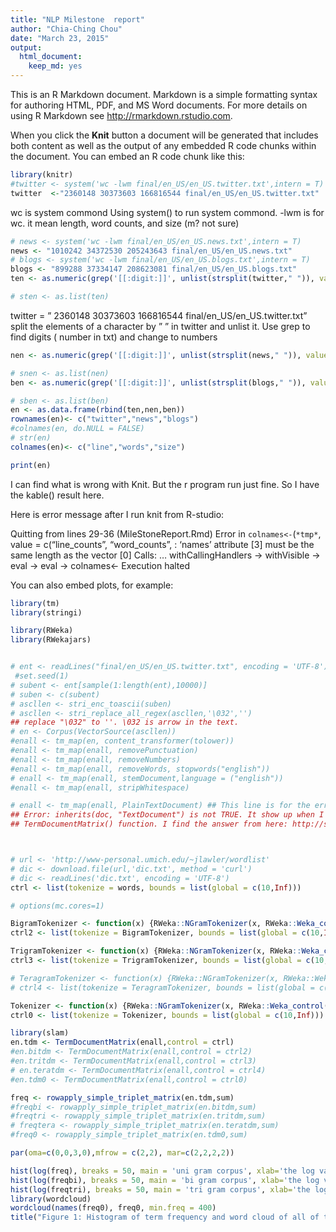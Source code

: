 ```yaml
---
title: "NLP Milestone  report"
author: "Chia-Ching Chou"
date: "March 23, 2015"
output:
  html_document:
    keep_md: yes
---
```


This is an R Markdown document. Markdown is a simple formatting syntax for authoring HTML, PDF, and MS Word documents. For more details on using R Markdown see <http://rmarkdown.rstudio.com>.

When you click the **Knit** button a document will be generated that includes both content as well as the output of any embedded R code chunks within the document. You can embed an R code chunk like this:

```r
library(knitr)
#twitter <- system('wc -lwm final/en_US/en_US.twitter.txt',intern = T)
twitter  <-"2360148 30373603 166816544 final/en_US/en_US.twitter.txt"
```
wc is system commond
Using system() to run system commond. -lwm is for wc. it mean length, word counts, and size (m? not sure)
```r
# news <- system('wc -lwm final/en_US/en_US.news.txt',intern = T)
news <- "1010242 34372530 205243643 final/en_US/en_US.news.txt"
# blogs <- system('wc -lwm final/en_US/en_US.blogs.txt',intern = T)
blogs <- "899288 37334147 208623081 final/en_US/en_US.blogs.txt"
ten <- as.numeric(grep('[[:digit:]]', unlist(strsplit(twitter," ")), value = T))

# sten <- as.list(ten)
```
twitter = " 2360148 30373603 166816544 final/en_US/en_US.twitter.txt"
split the elements of a character by " " in twitter and unlist it.
Use grep to find digits ( number in txt) and change to numbers
```r
nen <- as.numeric(grep('[[:digit:]]', unlist(strsplit(news," ")), value = T))

# snen <- as.list(nen)
ben <- as.numeric(grep('[[:digit:]]', unlist(strsplit(blogs," ")), value = T))

# sben <- as.list(ben)
en <- as.data.frame(rbind(ten,nen,ben))
rownames(en)<- c("twitter","news","blogs")
#colnames(en, do.NULL = FALSE)
# str(en)
colnames(en)<- c("line","words","size")

print(en)

```

I can find what is wrong with Knit. But the r program run just fine.
So I have the kable() result here.



Here is error message after I run knit from R-studio:

Quitting from lines 29-36 (MileStoneReport.Rmd) 
Error in `colnames<-`(`*tmp*`, value = c("line_counts", "word_counts",  : 
  'names' attribute [3] must be the same length as the vector [0]
Calls: <Anonymous> ... withCallingHandlers -> withVisible -> eval -> eval -> colnames<-
Execution halted

You can also embed plots, for example:
```r
library(tm)
library(stringi)

library(RWeka)
library(RWekajars)


# ent <- readLines("final/en_US/en_US.twitter.txt", encoding = 'UTF-8')
 #set.seed(1)
# subent <- ent[sample(1:length(ent),10000)]
# suben <- c(subent)
# ascllen <- stri_enc_toascii(suben)
# ascllen <- stri_replace_all_regex(ascllen,'\032','')
## replace "\032" to ''. \032 is arrow in the text.
# en <- Corpus(VectorSource(ascllen))
#enall <- tm_map(en, content_transformer(tolower))
#enall <- tm_map(enall, removePunctuation)
#enall <- tm_map(enall, removeNumbers)
#enall <- tm_map(enall, removeWords, stopwords("english"))
# enall <- tm_map(enall, stemDocument,language = ("english"))
#enall <- tm_map(enall, stripWhitespace)

# enall <- tm_map(enall, PlainTextDocument) ## This line is for the error message
## Error: inherits(doc, "TextDocument") is not TRUE. It show up when I run 
## TermDocumentMatrix() function. I find the answer from here: http://stackoverflo## cw.com/questions/24191728/documenttermmatrix-error-on-corpus-argument



# url <- 'http://www-personal.umich.edu/~jlawler/wordlist'
# dic <- download.file(url,'dic.txt', method = 'curl')
# dic <- readLines('dic.txt', encoding = 'UTF-8')
ctrl <- list(tokenize = words, bounds = list(global = c(10,Inf)))

```

```r
# options(mc.cores=1)

BigramTokenizer <- function(x) {RWeka::NGramTokenizer(x, RWeka::Weka_control(min = 2, max = 2))}
ctrl2 <- list(tokenize = BigramTokenizer, bounds = list(global = c(10,Inf)))

TrigramTokenizer <- function(x) {RWeka::NGramTokenizer(x, RWeka::Weka_control(min = 3, max = 3))}
ctrl3 <- list(tokenize = TrigramTokenizer, bounds = list(global = c(10,Inf)))

# TeragramTokenizer <- function(x) {RWeka::NGramTokenizer(x, RWeka::Weka_control(min = 4, max = 4))}
# ctrl4 <- list(tokenize = TeragramTokenizer, bounds = list(global = c(10,Inf)))

Tokenizer <- function(x) {RWeka::NGramTokenizer(x, RWeka::Weka_control(min = 1, max = 3))}
ctrl0 <- list(tokenize = Tokenizer, bounds = list(global = c(10,Inf)))

library(slam)
en.tdm <- TermDocumentMatrix(enall,control = ctrl)
#en.bitdm <- TermDocumentMatrix(enall,control = ctrl2)
#en.tritdm <- TermDocumentMatrix(enall,control = ctrl3)
# en.teratdm <- TermDocumentMatrix(enall,control = ctrl4)
#en.tdm0 <- TermDocumentMatrix(enall,control = ctrl0)

freq <- rowapply_simple_triplet_matrix(en.tdm,sum)
#freqbi <- rowapply_simple_triplet_matrix(en.bitdm,sum)
#freqtri <- rowapply_simple_triplet_matrix(en.tritdm,sum)
# freqtera <- rowapply_simple_triplet_matrix(en.teratdm,sum)
#freq0 <- rowapply_simple_triplet_matrix(en.tdm0,sum)
```


```r
par(oma=c(0,0,3,0),mfrow = c(2,2), mar=c(2,2,2,2))

hist(log(freq), breaks = 50, main = 'uni gram corpus', xlab='the log value of the Frequency', ylab='')
hist(log(freqbi), breaks = 50, main = 'bi gram corpus', xlab='the log value of the Frequency', ylab='')
hist(log(freqtri), breaks = 50, main = 'tri gram corpus', xlab='the log value of the Frequency', ylab='')
library(wordcloud)
wordcloud(names(freq0), freq0, min.freq = 400)
title("Figure 1: Histogram of term frequency and word cloud of all of the three corpus",outer=T)

```



